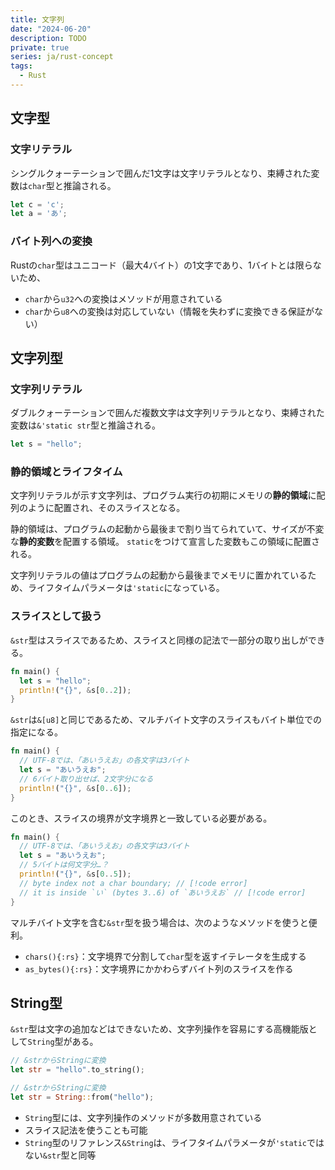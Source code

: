 ```yaml
---
title: 文字列
date: "2024-06-20"
description: TODO
private: true
series: ja/rust-concept
tags:
  - Rust
---
```


## 文字型

### 文字リテラル

シングルクォーテーションで囲んだ1文字は文字リテラルとなり、束縛された変数は`char`型と推論される。

```rs title="文字リテラル"
let c = 'c';
let a = 'あ';
```

### バイト列への変換

Rustの`char`型はユニコード（最大4バイト）の1文字であり、1バイトとは限らないため、

- `char`から`u32`への変換はメソッドが用意されている
- `char`から`u8`への変換は対応していない（情報を失わずに変換できる保証がない）

## 文字列型

### 文字列リテラル

ダブルクォーテーションで囲んだ複数文字は文字列リテラルとなり、束縛された変数は`&'static str`型と推論される。

```rs title="文字列リテラル"
let s = "hello";
```

### 静的領域とライフタイム

文字列リテラルが示す文字列は、プログラム実行の初期にメモリの**静的領域**に配列のように配置され、そのスライスとなる。

静的領域は、プログラムの起動から最後まで割り当てられていて、サイズが不変な**静的変数**を配置する領域。
`static`をつけて宣言した変数もこの領域に配置される。

文字列リテラルの値はプログラムの起動から最後までメモリに置かれているため、ライフタイムパラメータは`'static`になっている。

### スライスとして扱う

`&str`型はスライスであるため、スライスと同様の記法で一部分の取り出しができる。

```rs title="✅ 英文字列の最初の2文字を取り出す" showLineNumbers
fn main() {
  let s = "hello";
  println!("{}", &s[0..2]);
}
```

`&str`は`&[u8]`と同じであるため、マルチバイト文字のスライスもバイト単位での指定になる。

```rs title="✅ 日本語文字列の最初の2文字を取り出す" showLineNumbers
fn main() {
  // UTF-8では、「あいうえお」の各文字は3バイト
  let s = "あいうえお";
  // 6バイト取り出せば、2文字分になる
  println!("{}", &s[0..6]);
}
```

このとき、スライスの境界が文字境界と一致している必要がある。

```rs title="❌ スライスに指定したバイト数が、1文字のバイト数の倍数になっていない" showLineNumbers
fn main() {
  // UTF-8では、「あいうえお」の各文字は3バイト
  let s = "あいうえお";
  // 5バイトは何文字分…？
  println!("{}", &s[0..5]);
  // byte index not a char boundary; // [!code error]
  // it is inside `い` (bytes 3..6) of `あいうえお` // [!code error]
}
```

マルチバイト文字を含む`&str`型を扱う場合は、次のようなメソッドを使うと便利。

- `chars(){:rs}`：文字境界で分割して`char`型を返すイテレータを生成する
- `as_bytes(){:rs}`：文字境界にかかわらずバイト列のスライスを作る

## String型

`&str`型は文字の追加などはできないため、文字列操作を容易にする高機能版として`String`型がある。

```rs title="文字列リテラルからString型の変数を作成 - 1"
// &strからStringに変換
let str = "hello".to_string();
```

```rs title="文字列リテラルからString型の変数を作成 - 2"
// &strからStringに変換
let str = String::from("hello");
```

- `String`型には、文字列操作のメソッドが多数用意されている
- スライス記法を使うことも可能
- `String`型のリファレンス`&String`は、ライフタイムパラメータが`'static`ではない`&str`型と同等
